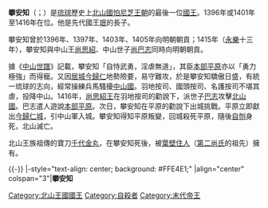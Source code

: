 {{琉球君主
| 名稱=攀安知
| 北山代數=3
| 怕尼芝代數=3
| 前任=[[珉|珉]]
| 繼任=
| 畫像=
| 說明=
| 在位=1401年—1416年
| 宗主國=[[明|明]]
| 年號=[[建文|建文]]<br />[[永樂_(明朝)|永樂]]
| 冊封年=
| 冊封使=
| 正冊封使=
| 副冊封使=
| 姓名=攀安知
| 封號=
| 童名=
| 名乘=
| 別名=
| 神號=
| 出生年=？
| 立世子=
| 逝世年=1416年
| 諡號=
| 陵墓=
| 父親=[[珉|珉]]
| 嫡母=
| 母親=
| 烏帽子親=
| 妃=
| 夫人=
| 妻=
| 位號不明=
| 嫡兄弟=
| 嫡姊妹=
| 庶兄弟=
| 庶姊妹=
| 同胞兄弟=
| 同胞姊妹=
| 異母兄弟=
| 異母姊妹=
| 王子=
| 直王子=
| 脇王子=
| 王女=
| 嫡王女=
| 庶王女=
| 注釋=
|}}
'''攀安知'''（{{ryu|r=攀安知|kn=ハンアンチ|rm=Han-anchi|f=h}}；{{Bd|？||1416年}}）是[[琉球國|琉球]]歷史上[[北山國|北山國]][[怕尼芝王朝|怕尼芝王朝]]的最後一位[[國王|國王]]。1396年或1401年至1416年在位。他是先代國王[[北山王珉|珉]]的長子。

攀安知曾於1396年、1397年、1403年、1405年向明朝朝貢；1415年（[[永樂|永樂]]十三年），攀安知與中山王[[尚思紹王|尚思紹]]、中山世子[[尚巴志王|尚巴志]]同時向明朝朝貢。

據《[[中山世譜|中山世譜]]》記載，攀安知「自恃武勇，淫虐無道」，其臣[[本部平原|本部平原]]亦以「勇力極強」而得寵。又因[[御城|居城]][[今歸仁城|今歸仁]]地勢險要，易守難攻，於是攀安知驕傲日盛，有統一琉球的志向，經常操練兵馬騷擾[[中山王國|中山國]]。羽地按司、國頭按司、名護按司不堪其虐，投降中山。1416年，[[尚思紹王|尚思紹王]]在羽地按司的勸說下，派世子[[尚巴志王|巴志]]攻擊[[北山國|北山國]]。巴志遣人遊說[[本部平原|本部平原]]。次日，攀安知在平原的勸說下出城挑戰。平原立即獻出[[今歸仁城|今歸仁城]]，引中山軍入城。攀安知得知平原叛變，回城殺死平原，隨後[[自刎|自刎]]身死，北山滅亡。

北山王族祖傳的寶刀[[千代金丸|千代金丸]]，在攀安知死後，被[[葉壁住人|葉壁住人]]（[[第二尚氏|第二尚氏]]的祖先）擁有。

{{-}}
{{start box}}
|-style="text-align: center; background: #FFE4E1;"
|align="center" colspan="3"|'''攀安知'''
{{s-before|[[珉|珉]]}}
{{s-title|第三代[[琉球君主列表#怕尼芝王朝（山北國或北山國）|北山王國國王]]|1401年—1416年}}
{{s-none|無|北山被[[中山王國|中山]]滅亡}}
{{end box}}
{{琉球歷代君主}}
{{君王小作品}}

[[Category:北山王國國王|Category:北山王國國王]]
[[Category:自殺者|Category:自殺者]]
[[Category:末代帝王|Category:末代帝王]]